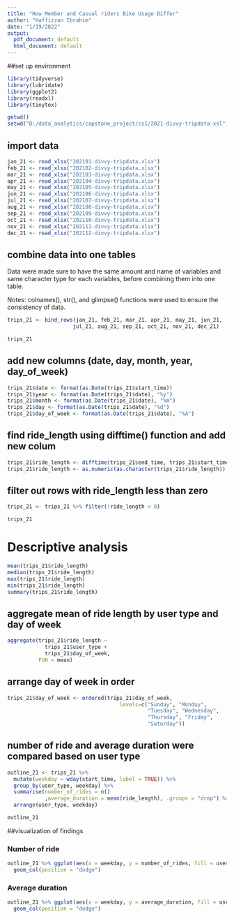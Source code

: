 ---
title: "How Member and Casual riders Bike Usage Differ"
author: "Haffizzan Ibrahim"
date: "1/19/2022"
output:
  pdf_document: default
  html_document: default
---
##set up environment

```{r}
library(tidyverse)
library(lubridate)
library(ggplot2)
library(readxl)
library(tinytex)

getwd()
setwd("D:/data_analytics/capstone_project/cs1/2021-divvy-tripdata-xsl")
```
## import data

```{r}
jan_21 <- read_xlsx("202101-divvy-tripdata.xlsx")
feb_21 <- read_xlsx("202102-divvy-tripdata.xlsx")
mar_21 <- read_xlsx("202103-divvy-tripdata.xlsx")
apr_21 <- read_xlsx("202104-divvy-tripdata.xlsx")
may_21 <- read_xlsx("202105-divvy-tripdata.xlsx")
jun_21 <- read_xlsx("202106-divvy-tripdata.xlsx")
jul_21 <- read_xlsx("202107-divvy-tripdata.xlsx")
aug_21 <- read_xlsx("202108-divvy-tripdata.xlsx")
sep_21 <- read_xlsx("202109-divvy-tripdata.xlsx")
oct_21 <- read_xlsx("202110-divvy-tripdata.xlsx")
nov_21 <- read_xlsx("202111-divvy-tripdata.xlsx")
dec_21 <- read_xlsx("202112-divvy-tripdata.xlsx")
```
## combine data into one tables
Data were made sure to have the same amount and name of variables and same character type for each variables, before combining them into one table.

Notes: colnames(), str(), and glimpse() functions were used to ensure the consistency of data.

```{r}
trips_21 <- bind_rows(jan_21, feb_21, mar_21, apr_21, may_21, jun_21,
                     jul_21, aug_21, sep_21, oct_21, nov_21, dec_21)

trips_21
```
## add new columns (date, day, month, year, day_of_week)

```{r}
trips_21$date <- format(as.Date(trips_21$start_time))
trips_21$year <- format(as.Date(trips_21$date), "%y")
trips_21$month <- format(as.Date(trips_21$date), "%m")
trips_21$day <- format(as.Date(trips_21$date), "%d")
trips_21$day_of_week <- format(as.Date(trips_21$date), "%A")
```
## find ride_length using difftime() function and add new colum

```{r}
trips_21$ride_length <- difftime(trips_21$end_time, trips_21$start_time)
trips_21$ride_length <- as.numeric(as.character(trips_21$ride_length))
```
## filter out rows with ride_length less than zero

```{r}
trips_21 <- trips_21 %>% filter(!ride_length < 0)

trips_21
```
# Descriptive analysis

```{r}
mean(trips_21$ride_length)
median(trips_21$ride_length)
max(trips_21$ride_length)
min(trips_21$ride_length)
summary(trips_21$ride_length)
```
## aggregate mean of ride length by user type and day of week

```{r}
aggregate(trips_21$ride_length ~
            trips_21$user_type +
            trips_21$day_of_week,
          FUN = mean)
```
## arrange day of week in order

```{r}
trips_21$day_of_week <- ordered(trips_21$day_of_week,
                                    levels=c("Sunday", "Monday",
                                             "Tuesday", "Wednesday",
                                             "Thursday", "Friday",
                                             "Saturday"))
```
## number of ride and average duration were compared based on user type

```{r}
outline_21 <- trips_21 %>% 
  mutate(weekday = wday(start_time, label = TRUE)) %>% 
  group_by(user_type, weekday) %>% 
  summarise(number_of_rides = n()
            ,average_duration = mean(ride_length), .groups = "drop") %>% 
  arrange(user_type, weekday)

outline_21
```
##visualization of findings

### Number of ride

```{r}
outline_21 %>% ggplot(aes(x = weekday, y = number_of_rides, fill = user_type)) +
  geom_col(position = "dodge")
```
### Average duration

```{r}
outline_21 %>% ggplot(aes(x = weekday, y = average_duration, fill = user_type)) +
  geom_col(position = "dodge")
```
